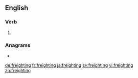 ==English==

===Verb===
{{head|en|present participle}}

# {{present participle of|freight|lang=en|nocat=1}}

===Anagrams===
* {{l|en|refighting}}

[[de:freighting]]
[[fr:freighting]]
[[ja:freighting]]
[[sv:freighting]]
[[vi:freighting]]
[[zh:freighting]]